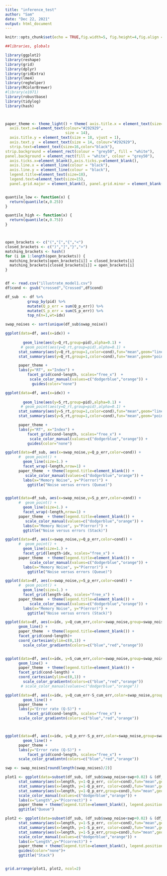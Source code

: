 ```yaml
---
title: "inference_test"
author: "Sam"
date: "Dec 22, 2021"
output: html_document
---
```



```r
knitr::opts_chunk$set(echo = TRUE,fig.width=5, fig.height=4,fig.align = "center",cache=TRUE)
```


```r
##libraries, globals

library(ggplot2)
library(reshape)
library(grid)
library(dplyr)
library(gridExtra)
library(lme4)
library(reghelper)
library(RColorBrewer)
#library(e1071)   
library(robustbase)
library(tidylog)
library(hash)



paper_theme <- theme_light() + theme( axis.title.x = element_text(size=18),
  axis.text.x=element_text(colour="#292929", 
                           size = 14), 
  axis.title.y = element_text(size = 18, vjust = 1),
  axis.text.y  = element_text(size = 14, colour="#292929"),
  strip.text=element_text(size=16,color="black"),
strip.background = element_rect(colour = "grey50", fill = "white"),
panel.background = element_rect(fill = "white", colour = "grey50"),
  axis.ticks.x=element_blank(),axis.ticks.y=element_blank(),
  axis.line.x = element_line(colour = "black"), 
  axis.line.y = element_line(colour = "black"),
  legend.title=element_text(size=18),
  legend.text=element_text(size=15),
  panel.grid.major = element_blank(), panel.grid.minor = element_blank())


quantile_low <- function(x) {
  return(quantile(x,0.25))
}

quantile_high <- function(x) {
  return(quantile(x,0.75))
}



open_brackets <- c("(","[","{","<")
closed_brackets <- c(")","]","}",">")
matching_brackets <- hash()
for (i in 1:length(open_brackets)) {
  matching_brackets[open_brackets[i]] = closed_brackets[i]
  matching_brackets[closed_brackets[i]] = open_brackets[i]
}



```



```r

df <- read.csv("illustrate_model1.csv")
df$cond <- gsub("crossed","Crossed",df$cond)

df_sub  <- df %>%
          group_by(pid) %>%
          mutate(Q_p_err = sum(Q_p_err)) %>%
          mutate(S_p_err = sum(S_p_err)) %>%
          top_n(n=1,wt=idx)

swap_noises <- sort(unique(df_sub$swap_noise))

```


```r
ggplot(data=df, aes(x=idx)) +
      
        geom_line(aes(y=Q_rt,group=pid),alpha=0.1) +
       # geom_point(aes(y=Q_rt,group=pid),alpha=0.1) +
      stat_summary(aes(y=Q_rt,group=1,color=cond),fun="mean",geom="line",size=1.1) +
      stat_summary(aes(y=Q_rt,group=1,color=cond),fun="mean",geom="point",size=1.) +

      paper_theme +
      labs(y="RT", x="Index") +
          facet_grid(cond~length, scales="free_x")  +
           scale_color_manual(values=c("dodgerblue","orange")) +
            guides(color="none")

ggplot(data=df, aes(x=idx)) +
      
        geom_line(aes(y=S_rt,group=pid),alpha=0.1) +
       # geom_point(aes(y=Q_rt,group=pid),alpha=0.1) +
      stat_summary(aes(y=S_rt,group=1,color=cond),fun="mean",geom="line",size=1.1) +
      stat_summary(aes(y=S_rt,group=1,color=cond),fun="mean",geom="point",size=1.) +

      paper_theme + 
      labs(y="RT", x="Index") +
          facet_grid(cond~length, scales="free_x") +
           scale_color_manual(values=c("dodgerblue","orange")) +
          guides(color="none")
```
```r
ggplot(data=df_sub, aes(x=swap_noise,y=Q_p_err,color=cond)) +
      #  geom_point() +
        geom_line(size=1.) +
        facet_wrap(~length,nrow=1) +
      paper_theme  + theme(legend.title=element_blank()) +
         scale_color_manual(values=c("dodgerblue","orange")) +
        labs(x="Memory Noise", y="P(error)") +
          ggtitle("Noise versus errors (Queue)")


ggplot(data=df_sub, aes(x=swap_noise,y=S_p_err,color=cond)) +
      #  geom_point() +
        geom_line(size=1.) +
        facet_wrap(~length,nrow=1) +
      paper_theme  + theme(legend.title=element_blank()) +
         scale_color_manual(values=c("dodgerblue","orange")) +
        labs(x="Memory Noise", y="P(error)") +
        ggtitle("Noise versus errors (Stack)")


```

```r

ggplot(data=df, aes(x=swap_noise,y=Q_p_err,color=cond)) +
      #  geom_point() +
        geom_line(size=1.) +
        facet_grid(length~idx, scales="free_x") +
      paper_theme  + theme(legend.title=element_blank()) +
           scale_color_manual(values=c("dodgerblue","orange")) +
        labs(x="Memory Noise", y="P(error)") +
          ggtitle("Noise versus errors (Queue)") 

ggplot(data=df, aes(x=swap_noise,y=S_p_err,color=cond)) +
      #  geom_point() +
        geom_line(size=1.) +
        facet_grid(length~idx, scales="free_x") +
      paper_theme  + theme(legend.title=element_blank()) +
           scale_color_manual(values=c("dodgerblue","orange")) +
        labs(x="Memory Noise", y="P(error)") +
          ggtitle("Noise versus errors (Stack)") 

```


```r

ggplot(data=df, aes(x=idx, y=Q_cum_err,color=swap_noise,group=swap_noise)) +
      geom_line() +
      paper_theme  + theme(legend.title=element_blank()) +
      facet_grid(cond~length)+
      coord_cartesian(ylim=c(0,1)) +
        scale_color_gradientn(colors=c("blue","red","orange"))


ggplot(data=df, aes(x=idx, y=S_cum_err,color=swap_noise,group=swap_noise)) +
      geom_line() +
      paper_theme  + theme(legend.title=element_blank()) +
      facet_grid(cond~length) +
      coord_cartesian(ylim=c(0,1)) +
        scale_color_gradientn(colors=c("blue","red","orange"))
       # scale_color_manual(values=c("dodgerblue","orange")) 
```


```r
ggplot(data=df, aes(x=idx, y=Q_cum_err-S_cum_err,color=swap_noise,group=swap_noise)) +
        geom_line() +
      paper_theme +
      labs(y="Error rate (Q-S)") +
          facet_grid(cond~length, scales="free_x") +
      scale_color_gradientn(colors=c("blue","red","orange"))



ggplot(data=df, aes(x=idx, y=Q_p_err-S_p_err,color=swap_noise,group=swap_noise)) +
        geom_line() +
      paper_theme +
      labs(y="Error rate (Q-S)") +
          facet_grid(cond~length, scales="free_x") +
      scale_color_gradientn(colors=c("blue","red","orange"))

```


```r
swp <- swap_noises[round(length(swap_noises)/2)]

plot1 <- ggplot(data=subset(df_sub, (df_sub$swap_noise<swp+0.02) & (df_sub$swap_noise>swp-0.01))) +
      stat_summary(aes(x=length, y=1-Q_p_err, color=cond),fun="mean",geom="line",size=0.8) +
      stat_summary(aes(x=length, y=1-Q_p_err, color=cond),fun="mean",geom="point",size=2.75) +
      stat_summary(aes(x=length, y=1-Q_p_err,group=cond),fun="mean",geom="point",size=1.75,color="white") +
      scale_color_manual(values=c("dodgerblue","orange")) +
      labs(x="Length",y="P(correct)") +
      paper_theme + theme(legend.title=element_blank(), legend.position=c(0.24,0.24)) +
      ggtitle("Queue")

plot2 <- ggplot(data=subset(df_sub, (df_sub$swap_noise<swp+0.02) & (df_sub$swap_noise>swp-0.01))) +
      stat_summary(aes(x=length, y=1-S_p_err, color=cond),fun="mean",geom="line",size=0.8) +
      stat_summary(aes(x=length, y=1-S_p_err, color=cond),fun="mean",geom="point",size=2.75) +
      stat_summary(aes(x=length, y=1-S_p_err,group=cond),fun="mean",geom="point",size=1.75,color="white") +
      scale_color_manual(values=c("dodgerblue","orange")) +
      labs(x="Length",y="P(correct)") +
      paper_theme + theme(legend.title=element_blank(), legend.position=c(0.84,0.84)) +
      guides(color="none")+
      ggtitle("Stack")


grid.arrange(plot1, plot2, ncol=2)

```

